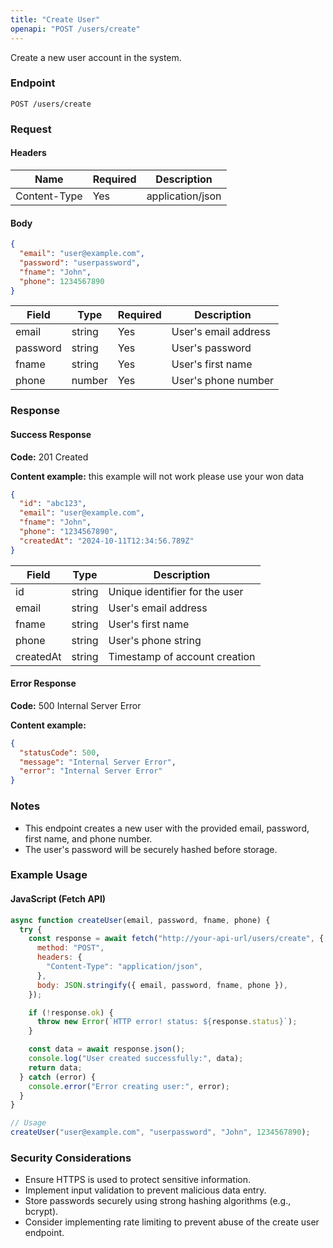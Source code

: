 ```yaml
---
title: "Create User"
openapi: "POST /users/create"
---
```


Create a new user account in the system.

### Endpoint

```
POST /users/create
```

### Request

#### Headers

| Name         | Required | Description      |
| ------------ | -------- | ---------------- |
| Content-Type | Yes      | application/json |

#### Body

```json
{
  "email": "user@example.com",
  "password": "userpassword",
  "fname": "John",
  "phone": 1234567890
}
```

| Field    | Type   | Required | Description          |
| -------- | ------ | -------- | -------------------- |
| email    | string | Yes      | User's email address |
| password | string | Yes      | User's password      |
| fname    | string | Yes      | User's first name    |
| phone    | number | Yes      | User's phone number  |

### Response

#### Success Response

**Code:** 201 Created

**Content example:**
this example will not work please use your won data

```json
{
  "id": "abc123",
  "email": "user@example.com",
  "fname": "John",
  "phone": "1234567890",
  "createdAt": "2024-10-11T12:34:56.789Z"
}
```

| Field     | Type   | Description                    |
| --------- | ------ | ------------------------------ |
| id        | string | Unique identifier for the user |
| email     | string | User's email address           |
| fname     | string | User's first name              |
| phone     | string | User's phone string            |
| createdAt | string | Timestamp of account creation  |

#### Error Response

**Code:** 500 Internal Server Error

**Content example:**

```json
{
  "statusCode": 500,
  "message": "Internal Server Error",
  "error": "Internal Server Error"
}
```

### Notes

- This endpoint creates a new user with the provided email, password, first name, and phone number.
- The user's password will be securely hashed before storage.

### Example Usage

#### JavaScript (Fetch API)

```javascript
async function createUser(email, password, fname, phone) {
  try {
    const response = await fetch("http://your-api-url/users/create", {
      method: "POST",
      headers: {
        "Content-Type": "application/json",
      },
      body: JSON.stringify({ email, password, fname, phone }),
    });

    if (!response.ok) {
      throw new Error(`HTTP error! status: ${response.status}`);
    }

    const data = await response.json();
    console.log("User created successfully:", data);
    return data;
  } catch (error) {
    console.error("Error creating user:", error);
  }
}

// Usage
createUser("user@example.com", "userpassword", "John", 1234567890);
```

### Security Considerations

- Ensure HTTPS is used to protect sensitive information.
- Implement input validation to prevent malicious data entry.
- Store passwords securely using strong hashing algorithms (e.g., bcrypt).
- Consider implementing rate limiting to prevent abuse of the create user endpoint.

```

```
